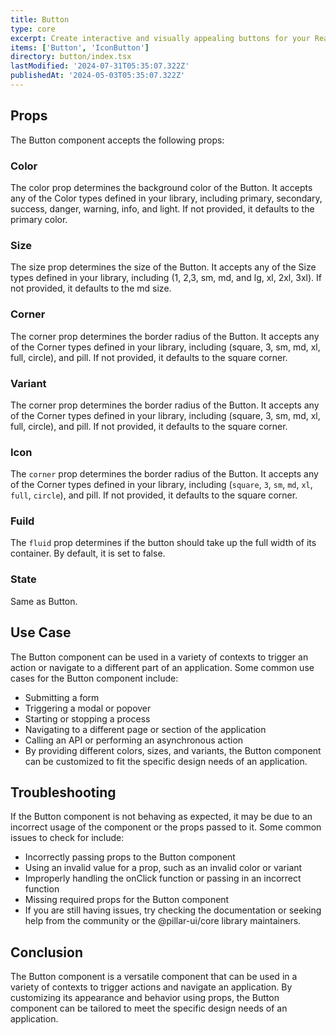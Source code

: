 ```yaml
---
title: Button
type: core
excerpt: Create interactive and visually appealing buttons for your React applications. Customize styles, sizes, and behaviors to enhance user engagement and streamline navigation.
items: ['Button', 'IconButton']
directory: button/index.tsx
lastModified: '2024-07-31T05:35:07.322Z'
publishedAt: '2024-05-03T05:35:07.322Z'
---
```


## Props

The Button component accepts the following props:

### Color

The color prop determines the background color of the Button. It accepts any of the Color types defined in your library, including primary, secondary, success, danger, warning, info, and light. If not provided, it defaults to the primary color.

<Playground name="buttonColor" root="button" />

### Size

The size prop determines the size of the Button. It accepts any of the Size types defined in your library, including (1, 2,3, sm, md, and lg, xl, 2xl, 3xl). If not provided, it defaults to the md size.

<Playground name="buttonSize" root="button" />

### Corner

The corner prop determines the border radius of the Button. It accepts any of the Corner types defined in your library, including (square, 3, sm, md, xl, full, circle), and pill. If not provided, it defaults to the square corner.

<Playground name="buttonCorner" root="button" />

### Variant

The corner prop determines the border radius of the Button. It accepts any of the Corner types defined in your library, including (square, 3, sm, md, xl, full, circle), and pill. If not provided, it defaults to the square corner.

<Playground name="buttonVariant" root="button" />

### Icon

The `corner` prop determines the border radius of the Button. It accepts any of the Corner types defined in your library, including (`square`, `3`, `sm`, `md`, `xl`, `full`, `circle`), and pill. If not provided, it defaults to the square corner.

<Playground name="buttonIcon" root="button" />

### Fuild

The `fluid` prop determines if the button should take up the full width of its container. By default, it is set to false.

<Playground name="buttonFluid" root="button" />

### State

Same as Button.

<Playground name="buttonState" root="button" />

## Use Case

The Button component can be used in a variety of contexts to trigger an action or navigate to a different part of an application. Some common use cases for the Button component include:

- Submitting a form
- Triggering a modal or popover
- Starting or stopping a process
- Navigating to a different page or section of the application
- Calling an API or performing an asynchronous action
- By providing different colors, sizes, and variants, the Button component can be customized to fit the specific design needs of an application.

## Troubleshooting

If the Button component is not behaving as expected, it may be due to an incorrect usage of the component or the props passed to it. Some common issues to check for include:

- Incorrectly passing props to the Button component
- Using an invalid value for a prop, such as an invalid color or variant
- Improperly handling the onClick function or passing in an incorrect function
- Missing required props for the Button component
- If you are still having issues, try checking the documentation or seeking help from the community or the @pillar-ui/core library maintainers.

## Conclusion

The Button component is a versatile component that can be used in a variety of contexts to trigger actions and navigate an application. By customizing its appearance and behavior using props, the Button component can be tailored to meet the specific design needs of an application.
